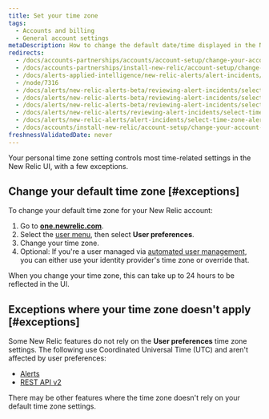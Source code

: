 ```yaml
---
title: Set your time zone
tags:
  - Accounts and billing
  - General account settings
metaDescription: How to change the default date/time displayed in the New Relic UI.
redirects:
  - /docs/accounts-partnerships/accounts/account-setup/change-your-account-time-zone-setting
  - /docs/accounts-partnerships/install-new-relic/account-setup/change-your-account-time-zone-setting
  - /docs/alerts-applied-intelligence/new-relic-alerts/alert-incidents/select-time-zone-alert-activity
  - /node/7316
  - /docs/alerts/new-relic-alerts-beta/reviewing-alert-incidents/selecting-time-zone-alerts
  - /docs/alerts/new-relic-alerts-beta/reviewing-alert-incidents/select-time-zone-alerts
  - /docs/alerts/new-relic-alerts-beta/reviewing-alert-incidents/select-time-zone-alert-activity
  - /docs/alerts/new-relic-alerts/reviewing-alert-incidents/select-time-zone-alert-activity
  - /docs/alerts/new-relic-alerts/alert-incidents/select-time-zone-alert-activity
  - /docs/accounts/install-new-relic/account-setup/change-your-account-time-zone-setting
freshnessValidatedDate: never
---
```


Your personal time zone setting controls most time-related settings in the New Relic UI, with a few exceptions.

## Change your default time zone [#exceptions]

To change your default time zone for your New Relic account:

1. Go to **[one.newrelic.com](https://one.newrelic.com/all-capabilities)**.
2. Select the [user menu](/docs/accounts/accounts-billing/general-account-settings/intro-account-settings), then select **User preferences**.
3. Change your time zone.
4. Optional: If you're a user managed via [automated user management](/docs/accounts/accounts/automated-user-management/automated-user-provisioning-single-sign), you can either use your identity provider's time zone or override that.

When you change your time zone, this can take up to 24 hours to be reflected in the UI.

## Exceptions where your time zone doesn't apply [#exceptions]

Some New Relic features do not rely on the **User preferences** time zone settings. The following use Coordinated Universal Time (UTC) and aren't affected by user preferences:

* [Alerts](/docs/alerts-applied-intelligence/new-relic-alerts/get-started/introduction-alerts)
* [REST API v2](/docs/apis/rest-api-v2/requirements/specifying-time-range-v2#utc)

There may be other features where the time zone doesn't rely on your default time zone settings.
